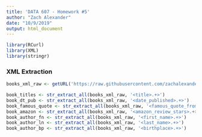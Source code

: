 ```yaml
---
title: 'DATA 607 - Homework #5'
author: "Zach Alexander"
date: "10/9/2019"
output: html_document
---
```


```r
library(RCurl)
library(XML)
library(stringr)
```

### XML Extraction

```r
books_xml_raw <- getURL('https://raw.githubusercontent.com/zachalexander/data607_cunysps/master/Homework5/books.xml')

book_titles <- str_extract_all(books_xml_raw, '<title>.+>')
book_dt_pub <- str_extract_all(books_xml_raw, '<date_published>.+>')
book_famous_quote <- str_extract_all(books_xml_raw, '<famous_quote_from_book>.+>')
book_amazon <- str_extract_all(books_xml_raw, '<amazon_review_stars>.+>')
book_author_fn <- str_extract_all(books_xml_raw, '<first_name>.+>')
book_author_ln <- str_extract_all(books_xml_raw, '<last_name>.+>')
book_author_bp <- str_extract_all(books_xml_raw, '<birthplace>.+>')
```

